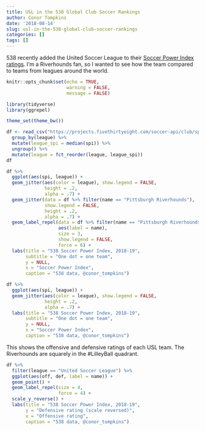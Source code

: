 ```yaml
---
title: USL in the 538 Global Club Soccer Rankings
author: Conor Tompkins
date: '2018-08-14'
slug: usl-in-the-538-global-club-soccer-rankings
categories: []
tags: []
---
```


538 recently added the United Soccer League to their [Soccer Power Index ratings](https://projects.fivethirtyeight.com/global-club-soccer-rankings/). I'm a Riverhounds fan, so I wanted to see how the team compared to teams from leagues around the world.
```r
knitr::opts_chunk$set(echo = TRUE,
                      warning = FALSE,
                      message = FALSE)
```

```r
library(tidyverse)
library(ggrepel)

theme_set(theme_bw())
```

```r
df <- read_csv("https://projects.fivethirtyeight.com/soccer-api/club/spi_global_rankings.csv", progress = FALSE) %>% 
  group_by(league) %>% 
  mutate(league_spi = median(spi)) %>% 
  ungroup() %>% 
  mutate(league = fct_reorder(league, league_spi))
df
```

```r
df %>% 
  ggplot(aes(spi, league)) +
  geom_jitter(aes(color = league), show.legend = FALSE,
              height = .2,
              alpha = .7) +
  geom_jitter(data = df %>% filter(name == "Pittsburgh Riverhounds"),
              show.legend = FALSE,
              height = .2,
              alpha = .7) +
  geom_label_repel(data = df %>% filter(name == "Pittsburgh Riverhounds"), 
                   aes(label = name), 
                   size = 3,
                   show.legend = FALSE,
                   force = 6) +
  labs(title = "538 Soccer Power Index, 2018-19",
       subtitle = "One dot = one team",
       y = NULL,
       x = "Soccer Power Index",
       caption = "538 data, @conor_tompkins")
```

```r
df %>% 
  ggplot(aes(spi, league)) +
  geom_jitter(aes(color = league), show.legend = FALSE,
              height = .2,
              alpha = .7) +
  labs(title = "538 Soccer Power Index, 2018-19",
       subtitle = "One dot = one team",
       y = NULL,
       x = "Soccer Power Index",
       caption = "538 data, @conor_tompkins")
```

This shows the offensive and defensive ratings of each USL team. The Riverhounds are squarely in the #LilleyBall quadrant.
```r
df %>% 
  filter(league == "United Soccer League") %>% 
  ggplot(aes(off, def, label = name)) +
  geom_point() +
  geom_label_repel(size = 4,
                   force = 4) +
  scale_y_reverse() +
  labs(title = "538 Soccer Power Index, 2018-19",
       y = "Defensive rating (scale reversed)",
       x = "Offensive rating",
       caption = "538 data, @conor_tompkins")
```